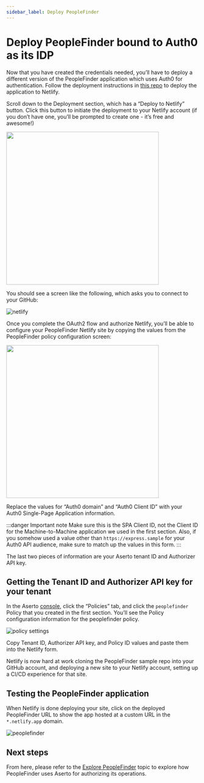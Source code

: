 ```yaml
---
sidebar_label: Deploy PeopleFinder
---
```


# Deploy PeopleFinder bound to Auth0 as its IDP

Now that you have created the credentials needed, you’ll have to deploy a different version of the PeopleFinder application which uses Auth0 for authentication. Follow the deployment instructions in [this repo](https://github.com/aserto-demo/peoplefinder) to deploy the application to Netlify.

Scroll down to the Deployment section, which has a “Deploy to Netlify” button. Click this button to initiate the deployment to your Netlify account (if you don’t have one, you’ll be prompted to create one - it’s free and awesome!)

[<img src="/peoplefinder-repo.png" width="400"/>](peoplefinder-repo.png)
 
You should see a screen like the following, which asks you to connect to your GitHub:

![netlify](/netlify.png)

Once you complete the OAuth2 flow and authorize Netlify, you’ll be able to configure your PeopleFinder Netlify site by copying the values from the PeopleFinder policy configuration screen:

[<img src="/netlify-form.png" width="400"/>](/netlify-form.png)

Replace the values for “Auth0 domain” and “Auth0 Client ID” with your Auth0 Single-Page Application information. 

:::danger Important note
Make sure this is the SPA Client ID, not the Client ID for the Machine-to-Machine application we used in the first section.  Also, if you somehow used a value other than `https://express.sample` for your Auth0 API audience, make sure to match up the values in this form.
:::

The last two pieces of information are your Aserto tenant ID and Authorizer API key.

## Getting the Tenant ID and Authorizer API key for your tenant

In the Aserto [console](https://console.aserto.com), click the “Policies” tab, and click the `peoplefinder` Policy that you created in the first section. You’ll see the Policy configuration information for the peoplefinder policy.

![policy settings](/policy-settings.png)

Copy Tenant ID, Authorizer API key, and Policy ID values and paste them into the Netlify form.

Netlify is now hard at work cloning the PeopleFinder sample repo into your GitHub account, and deploying a new site to your Netlify account, setting up a CI/CD experience for that site. 

## Testing the PeopleFinder application

When Netlify is done deploying your site, click on the deployed PeopleFinder URL to show the app hosted at a custom URL in the `*.netlify.app` domain.

![peoplefinder](/peoplefinder.png)

## Next steps

From here, please refer to the [Explore PeopleFinder](/docs/getting-started-acmecorp/explore-peoplefinder) topic to 
explore how PeopleFinder uses Aserto for authorizing its operations.

